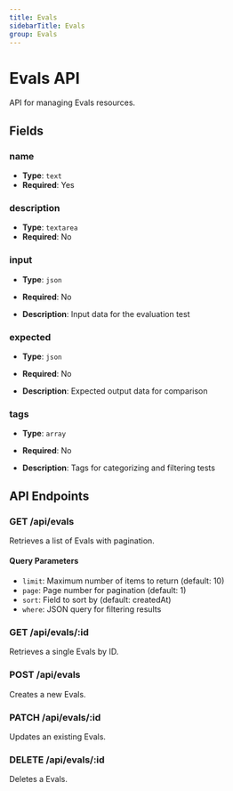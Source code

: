 ```yaml
---
title: Evals
sidebarTitle: Evals
group: Evals
---
```


# Evals API

API for managing Evals resources.

## Fields

### name

- **Type**: `text`
- **Required**: Yes

### description

- **Type**: `textarea`
- **Required**: No

### input

- **Type**: `json`
- **Required**: No

- **Description**: Input data for the evaluation test

### expected

- **Type**: `json`
- **Required**: No

- **Description**: Expected output data for comparison

### tags

- **Type**: `array`
- **Required**: No

- **Description**: Tags for categorizing and filtering tests

## API Endpoints

### GET /api/evals

Retrieves a list of Evals with pagination.

#### Query Parameters

- `limit`: Maximum number of items to return (default: 10)
- `page`: Page number for pagination (default: 1)
- `sort`: Field to sort by (default: createdAt)
- `where`: JSON query for filtering results

### GET /api/evals/:id

Retrieves a single Evals by ID.

### POST /api/evals

Creates a new Evals.

### PATCH /api/evals/:id

Updates an existing Evals.

### DELETE /api/evals/:id

Deletes a Evals.
